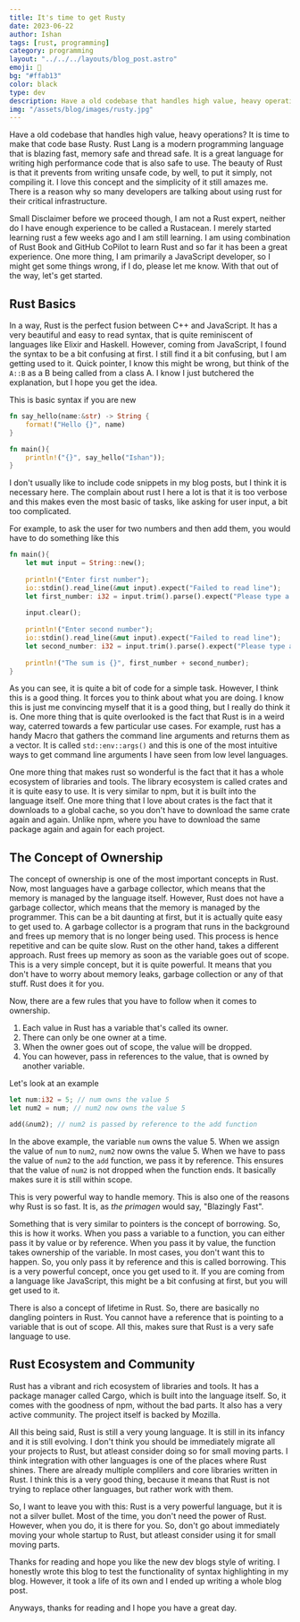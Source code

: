 ```yaml
---
title: It's time to get Rusty
date: 2023-06-22
author: Ishan
tags: [rust, programming]
category: programming
layout: "../../../layouts/blog_post.astro"
emoji: 🔗
bg: "#ffab13"
color: black
type: dev
description: Have a old codebase that handles high value, heavy operations? It is time to make that code base Rusty.
img: "/assets/blog/images/rusty.jpg"
---
```


Have a old codebase that handles high value, heavy operations? It is time to make that code base Rusty.
Rust Lang is a modern programming language that is blazing fast, memory safe and thread safe.
It is a great language for writing high performance code that is also safe to use.
The beauty of Rust is that it prevents from writing unsafe code, by well, to put it simply, not compiling it.
I love this concept and the simplicity of it still amazes me.
There is a reason why so many developers are talking about using rust for their critical infrastructure.

Small Disclaimer before we proceed though, I am not a Rust expert, neither do I have enough experience to be called a Rustacean.
I merely started learning rust a few weeks ago and I am still learning.
I am using combination of Rust Book and GitHub CoPilot to learn Rust and so far it has been a great experience.
One more thing, I am primarily a JavaScript developer, so I might get some things wrong, if I do, please let me know.
With that out of the way, let's get started.

## Rust Basics

In a way, Rust is the perfect fusion between C++ and JavaScript.
It has a very beautiful and easy to read syntax, that is quite reminiscent of languages like Elixir and Haskell.
However, coming from JavaScript, I found the syntax to be a bit confusing at first.
I still find it a bit confusing, but I am getting used to it.
Quick pointer, I know this might be wrong, but think of the `A::B` as a B being called from a class A.
I know I just butchered the explanation, but I hope you get the idea.

This is basic syntax if you are new

```rust
fn say_hello(name:&str) -> String {
    format!("Hello {}", name)
}

fn main(){
    println!("{}", say_hello("Ishan"));
}
```

I don't usually like to include code snippets in my blog posts, but I think it is necessary here.
The complain about rust I here a lot is that it is too verbose and this makes even the most basic of tasks,
like asking for user input, a bit too complicated.

For example, to ask the user for two numbers and then add them, you would have to do something like this

```rust
fn main(){
    let mut input = String::new();
    
    println!("Enter first number");
    io::stdin().read_line(&mut input).expect("Failed to read line");
    let first_number: i32 = input.trim().parse().expect("Please type a number!");
    
    input.clear();
    
    println!("Enter second number");
    io::stdin().read_line(&mut input).expect("Failed to read line");
    let second_number: i32 = input.trim().parse().expect("Please type a number!");
    
    println!("The sum is {}", first_number + second_number);
}
```

As you can see, it is quite a bit of code for a simple task.
However, I think this is a good thing.
It forces you to think about what you are doing.
I know this is just me convincing myself that it is a good thing, but I really do think it is.
One more thing that is quite overlooked is the fact that Rust is in a weird way, caterred towards a few particular use cases.
For example, rust has a handy Macro that gathers the command line arguments and returns them as a vector.
It is called `std::env::args()` and this is one of the most intuitive ways to get command line arguments I have seen from low level languages.

One more thing that makes rust so wonderful is the fact that it has a whole ecosystem of libraries and tools.
The library ecosystem is called crates and it is quite easy to use.
It is very similar to npm, but it is built into the language itself.
One more thing that I love about crates is the fact that it downloads to a global cache, so you don't have to download the same crate again and again.
Unlike npm, where you have to download the same package again and again for each project.

## The Concept of Ownership

The concept of ownership is one of the most important concepts in Rust.
Now, most languages have a garbage collector, which means that the memory is managed by the language itself.
However, Rust does not have a garbage collector, which means that the memory is managed by the programmer.
This can be a bit daunting at first, but it is actually quite easy to get used to.
A garbage collector is a program that runs in the background and frees up memory that is no longer being used.
This process is hence repetitive and can be quite slow.
Rust on the other hand, takes a different approach.
Rust frees up memory as soon as the variable goes out of scope.
This is a very simple concept, but it is quite powerful.
It means that you don't have to worry about memory leaks, garbage collection or any of that stuff.
Rust does it for you.

Now, there are a few rules that you have to follow when it comes to ownership.

1. Each value in Rust has a variable that's called its owner.
2. There can only be one owner at a time.
3. When the owner goes out of scope, the value will be dropped.
4. You can however, pass in references to the value, that is owned by another variable.

Let's look at an example

```rust
let num:i32 = 5; // num owns the value 5
let num2 = num; // num2 now owns the value 5

add(&num2); // num2 is passed by reference to the add function
```

In the above example, the variable `num` owns the value 5.
When we assign the value of `num` to `num2`, `num2` now owns the value 5.
When we have to pass the value of `num2` to the `add` function, we pass it by reference.
This ensures that the value of `num2` is not dropped when the function ends.
It basically makes sure it is still within scope.

This is very powerful way to handle memory.
This is also one of the reasons why Rust is so fast.
It is, as *the primagen* would say, "Blazingly Fast".

Something that is very similar to pointers is the concept of borrowing.
So, this is how it works. When you pass a variable to a function, you can either pass it by value or by reference.
When you pass it by value, the function takes ownership of the variable.
In most cases, you don't want this to happen.
So, you only pass it by reference and this is called borrowing.
This is a very powerful concept, once you get used to it.
If you are coming from a language like JavaScript, this might be a bit confusing at first, but you will get used to it.

There is also a concept of lifetime in Rust.
So, there are basically no dangling pointers in Rust.
You cannot have a reference that is pointing to a variable that is out of scope.
All this, makes sure that Rust is a very safe language to use.

## Rust Ecosystem and Community

Rust has a vibrant and rich ecosystem of libraries and tools.
It has a package manager called Cargo, which is built into the language itself.
So, it comes with the goodness of npm, without the bad parts.
It also has a very active community.
The project itself is backed by Mozilla.

All this being said, Rust is still a very young language.
It is still in its infancy and it is still evolving.
I don't think you should be immediately migrate all your projects to Rust, 
but atleast consider doing so for small moving parts.
I think integration with other languages is one of the places where Rust shines.
There are already multiple complilers and core libraries written in Rust.
I think this is a very good thing, because it means that Rust is not trying to replace other languages, but rather work with them.

So, I want to leave you with this:
Rust is a very powerful language, but it is not a silver bullet.
Most of the time, you don't need the power of Rust.
However, when you do, it is there for you.
So, don't go about immediately moving your whole startup to Rust, but atleast consider using it for small moving parts.

Thanks for reading and hope you like the new dev blogs style of writing.
I honestly wrote this blog to test the functionality of syntax highlighting in my blog.
However, it took a life of its own and I ended up writing a whole blog post.

Anyways, thanks for reading and I hope you have a great day. 